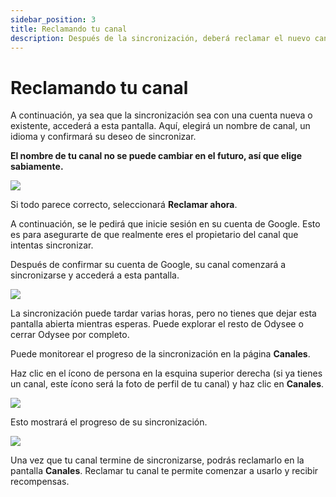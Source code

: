 ---
sidebar_position: 3
title: Reclamando tu canal
description: Después de la sincronización, deberá reclamar el nuevo canal.
---

# Reclamando tu canal

A continuación, ya sea que la sincronización sea con una cuenta nueva o existente, accederá a esta pantalla. Aquí, elegirá un nombre de canal, un idioma y confirmará su deseo de sincronizar.

**El nombre de tu canal no se puede cambiar en el futuro, así que elige sabiamente.**

![](https://i.imgur.com/uIjdZtC.png)

Si todo parece correcto, seleccionará **Reclamar ahora**.

A continuación, se le pedirá que inicie sesión en su cuenta de Google. Esto es para asegurarte de que realmente eres el propietario del canal que intentas sincronizar.

Después de confirmar su cuenta de Google, su canal comenzará a sincronizarse y accederá a esta pantalla.

![](https://i.imgur.com/X25hXVq.png)

La sincronización puede tardar varias horas, pero no tienes que dejar esta pantalla abierta mientras esperas. Puede explorar el resto de Odysee o cerrar Odysee por completo.

Puede monitorear el progreso de la sincronización en la página **Canales**.

Haz clic en el ícono de persona en la esquina superior derecha (si ya tienes un canal, este ícono será la foto de perfil de tu canal) y haz clic en **Canales**.

![](https://i.imgur.com/SOyy6RU.png)

Esto mostrará el progreso de su sincronización.

![](https://i.imgur.com/107jwfG.png)

Una vez que tu canal termine de sincronizarse, podrás reclamarlo en la pantalla **Canales**. Reclamar tu canal te permite comenzar a usarlo y recibir recompensas.